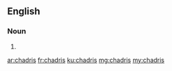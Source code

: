 ==English==

===Noun===
{{head|en|plural}}

# {{plural of|chadri|lang=en}}

[[ar:chadris]]
[[fr:chadris]]
[[ku:chadris]]
[[mg:chadris]]
[[my:chadris]]
